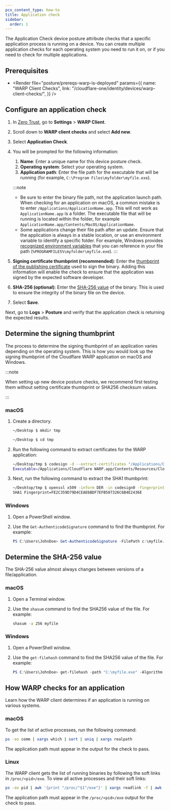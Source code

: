 ```yaml
---
pcx_content_type: how-to
title: Application check
sidebar:
  order: 1
---
```



The Application Check device posture attribute checks that a specific application process is running on a device. You can create multiple application checks for each operating system you need to run it on, or if you need to check for multiple applications.

## Prerequisites

- <Render
  	file="posture/prereqs-warp-is-deployed"
  	params={{
  		name: "WARP Client Checks",
  		link: "/cloudflare-one/identity/devices/warp-client-checks/",
  	}}
  />

## Configure an application check

1. In [Zero Trust](https://one.dash.cloudflare.com), go to **Settings** > **WARP Client**.

2. Scroll down to **WARP client checks** and select **Add new**.

3. Select **Application Check**.

4. You will be prompted for the following information:

   1. **Name**: Enter a unique name for this device posture check.
   2. **Operating system**: Select your operating system.
   3. **Application path**: Enter the file path for the executable that will be running (for example, `C:\Program Files\myfolder\myfile.exe`).

   :::note

   - Be sure to enter the binary file path, not the application launch path. When checking for an application on macOS, a common mistake is to enter `/Applications/ApplicationName.app`. This will not work as `ApplicationName.app` is a folder. The executable file that will be running is located within the folder, for example `ApplicationName.app/Contents/MacOS/ApplicationName`.
   - Some applications change their file path after an update. Ensure that the application is always in a stable location, or use an environment variable to identify a specific folder. For example, Windows provides [recognized environment variables](https://learn.microsoft.com/en-us/windows/deployment/usmt/usmt-recognized-environment-variables) that you can reference in your file path (`%PROGRAMFILES%\myfolder\myfile.exe`).
     :::

5. **Signing certificate thumbprint (recommended)**: Enter the [thumbprint of the publishing certificate](#determine-the-signing-thumbprint) used to sign the binary. Adding this information will enable the check to ensure that the application was signed by the expected software developer.
6. **SHA-256 (optional)**: Enter the [SHA-256 value](#determine-the-sha-256-value) of the binary. This is used to ensure the integrity of the binary file on the device.

7. Select **Save**.

Next, go to **Logs** > **Posture** and verify that the application check is returning the expected results.

## Determine the signing thumbprint

The process to determine the signing thumbprint of an application varies depending on the operating system. This is how you would look up the signing thumbprint of the Cloudflare WARP application on macOS and Windows.

:::note

When setting up new device posture checks, we recommend first testing them without setting certificate thumbprint or SHA256 checksum values.

:::

### macOS

1. Create a directory.

   ```bash
   ~/Desktop $ mkdir tmp

   ~/Desktop $ cd tmp
   ```

2. Run the following command to extract certificates for the WARP application:

   ```sh
   ~/Desktop/tmp $ codesign -d --extract-certificates "/Applications/Cloudflare WARP.app/Contents/Resources/CloudflareWARP"
   Executable=/Applications/Cloudflare WARP.app/Contents/Resources/CloudflareWARP
   ```

3. Next, run the following command to extract the SHA1 thumbprint:

   ```sh
   ~/Desktop/tmp $ openssl x509 -inform DER -in codesign0 -fingerprint -sha1 -noout | tr -d :
   SHA1 Fingerprint=FE2C359D79D4CEAE6BDF7EFB507326C6B4E2436E
   ```

### Windows

1. Open a PowerShell window.
2. Use the `Get-AuthenticodeSignature` command to find the thumbprint. For example:

   ```powershell
   PS C:\Users\JohnDoe> Get-AuthenticodeSignature -FilePath c:\myfile.exe
   ```

## Determine the SHA-256 value

The SHA-256 value almost always changes between versions of a file/application.

### macOS

1. Open a Terminal window.
2. Use the `shasum` command to find the SHA256 value of the file. For example:

   ```sh
   shasum -a 256 myfile
   ```

### Windows

1. Open a PowerShell window.
2. Use the `get-filehash` command to find the SHA256 value of the file. For example:

   ```powershell
   PS C:\Users\JohnDoe> get-filehash -path "C:\myfile.exe" -Algorithm SHA256 | format-list
   ```

## How WARP checks for an application

Learn how the WARP client determines if an application is running on various systems.

### macOS

To get the list of active processes, run the following command:

```sh
ps -eo comm | xargs which | sort | uniq | xargs realpath
```

The application path must appear in the output for the check to pass.

### Linux

The WARP client gets the list of running binaries by following the soft links in `/proc/<pid>/exe`. To view all active processes and their soft links:

```sh
ps -eo pid | awk '{print "/proc/"$1"/exe"}' | xargs readlink -f | awk '{print $1}' | sort | uniq
```

The application path must appear in the `/proc/<pid>/exe` output for the check to pass.

